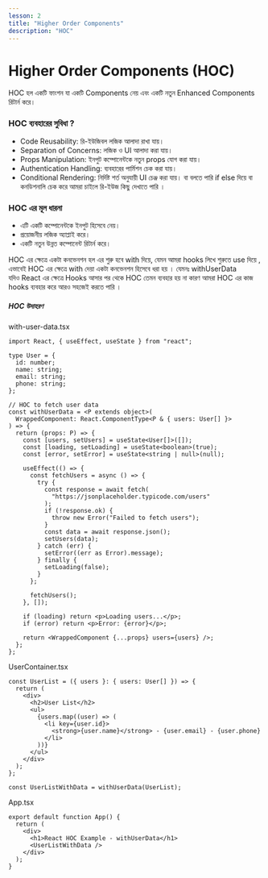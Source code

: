 ```yaml
---
lesson: 2
title: "Higher Order Components"
description: "HOC"
---
```


# Higher Order Components (HOC)

HOC হল একটি ফাংশন যা একটি Components নেয় এবং একটি নতুন Enhanced Components রিটার্ন করে।

### HOC ব্যবহারের সুবিধা ?

- Code Reusability: রি-ইউজিবল লজিক আলাদা রাখা যায়।
- Separation of Concerns: লজিক ও UI আলাদা করা যায়।
- Props Manipulation: ইনপুট কম্পোনেন্টকে নতুন props যোগ করা যায়।
- Authentication Handling: ব্যবহারের পার্মিশন চেক করা যায়।
- Conditional Rendering: নির্দিষ্ট শর্ত অনুযায়ী UI চেঞ্জ করা যায়। বা বলতে পারি if else দিয়ে বা কনডিশনালি চেক করে আমরা চাইলে রি-ইউজ কিছু দেখাতে পারি ।

### HOC এর মূল ধারনা

- এটি একটি কম্পোনেন্টকে ইনপুট হিসেবে নেয়।
- প্রয়োজনীয় লজিক অ্যাপ্লাই করে।
- একটি নতুন উন্নত কম্পোনেন্ট রিটার্ন করে।

HOC এর ক্ষেত্রে একটা কনভেনশন হল এর শুরু হবে with দিয়ে, যেমন আমরা hooks লিখে শুরুতে use দিয়ে , এভাবেই HOC এর ক্ষেত্রে with দেয়া একটা কনভেনশন হিসেবে ধরা হয় । যেমনঃ withUserData  
 যদিও React এর ক্ষেত্রে Hooks আসার পর থেকে HOC তেমন ব্যবহার হয় না কারণ আমরা HOC এর কাজ hooks ব্যবহার করে আরও সহজেই করতে পারি ।

##### HOC উদাহরণ

with-user-data.tsx

```tsx
import React, { useEffect, useState } from "react";

type User = {
  id: number;
  name: string;
  email: string;
  phone: string;
};

// HOC to fetch user data
const withUserData = <P extends object>(
  WrappedComponent: React.ComponentType<P & { users: User[] }>
) => {
  return (props: P) => {
    const [users, setUsers] = useState<User[]>([]);
    const [loading, setLoading] = useState<boolean>(true);
    const [error, setError] = useState<string | null>(null);

    useEffect(() => {
      const fetchUsers = async () => {
        try {
          const response = await fetch(
            "https://jsonplaceholder.typicode.com/users"
          );
          if (!response.ok) {
            throw new Error("Failed to fetch users");
          }
          const data = await response.json();
          setUsers(data);
        } catch (err) {
          setError((err as Error).message);
        } finally {
          setLoading(false);
        }
      };

      fetchUsers();
    }, []);

    if (loading) return <p>Loading users...</p>;
    if (error) return <p>Error: {error}</p>;

    return <WrappedComponent {...props} users={users} />;
  };
};
```

UserContainer.tsx

```tsx
const UserList = ({ users }: { users: User[] }) => {
  return (
    <div>
      <h2>User List</h2>
      <ul>
        {users.map((user) => (
          <li key={user.id}>
            <strong>{user.name}</strong> - {user.email} - {user.phone}
          </li>
        ))}
      </ul>
    </div>
  );
};

const UserListWithData = withUserData(UserList);
```

App.tsx

```tsx
export default function App() {
  return (
    <div>
      <h1>React HOC Example - withUserData</h1>
      <UserListWithData />
    </div>
  );
}
```
